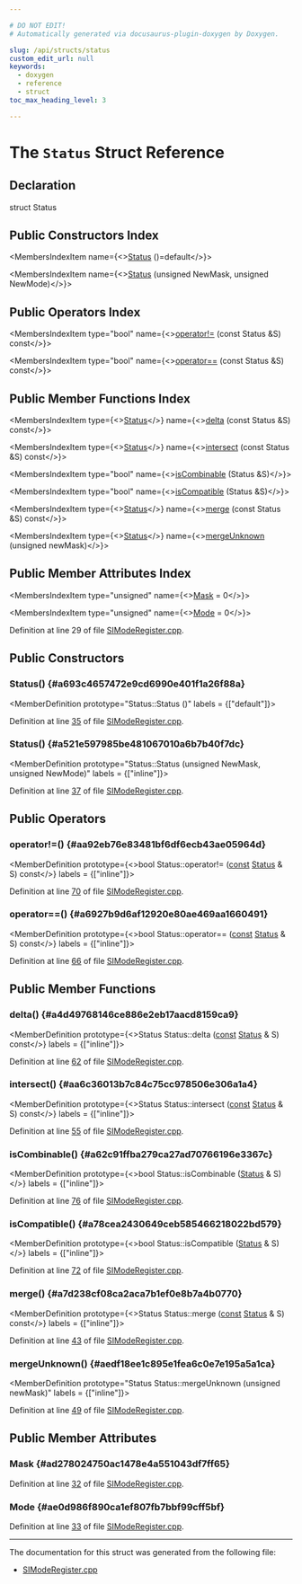 ```yaml
---

# DO NOT EDIT!
# Automatically generated via docusaurus-plugin-doxygen by Doxygen.

slug: /api/structs/status
custom_edit_url: null
keywords:
  - doxygen
  - reference
  - struct
toc_max_heading_level: 3

---
```





# The `Status` Struct Reference

<DoxygenPage pluginConfig={pluginConfig}>



## Declaration

<CodeBlock>struct Status</CodeBlock>

## Public Constructors Index

<MembersIndex>

<MembersIndexItem
  name={<><a href="#a693c4657472e9cd6990e401f1a26f88a">Status</a> ()=default</>}>
</MembersIndexItem>

<MembersIndexItem
  name={<><a href="#a521e597985be481067010a6b7b40f7dc">Status</a> (unsigned NewMask, unsigned NewMode)</>}>
</MembersIndexItem>

</MembersIndex>

## Public Operators Index

<MembersIndex>

<MembersIndexItem
  type="bool"
  name={<><a href="#aa92eb76e83481bf6df6ecb43ae05964d">operator!=</a> (const Status &amp;S) const</>}>
</MembersIndexItem>

<MembersIndexItem
  type="bool"
  name={<><a href="#a6927b9d6af12920e80ae469aa1660491">operator==</a> (const Status &amp;S) const</>}>
</MembersIndexItem>

</MembersIndex>

## Public Member Functions Index

<MembersIndex>

<MembersIndexItem
  type={<><a href="/docs/api/structs/status">Status</a></>}
  name={<><a href="#a4d49768146ce886e2eb17aacd8159ca9">delta</a> (const Status &amp;S) const</>}>
</MembersIndexItem>

<MembersIndexItem
  type={<><a href="/docs/api/structs/status">Status</a></>}
  name={<><a href="#aa6c36013b7c84c75cc978506e306a1a4">intersect</a> (const Status &amp;S) const</>}>
</MembersIndexItem>

<MembersIndexItem
  type="bool"
  name={<><a href="#a62c91ffba279ca27ad70766196e3367c">isCombinable</a> (Status &amp;S)</>}>
</MembersIndexItem>

<MembersIndexItem
  type="bool"
  name={<><a href="#a78cea2430649ceb585466218022bd579">isCompatible</a> (Status &amp;S)</>}>
</MembersIndexItem>

<MembersIndexItem
  type={<><a href="/docs/api/structs/status">Status</a></>}
  name={<><a href="#a7d238cf08ca2aca7b1ef0e8b7a4b0770">merge</a> (const Status &amp;S) const</>}>
</MembersIndexItem>

<MembersIndexItem
  type={<><a href="/docs/api/structs/status">Status</a></>}
  name={<><a href="#aedf18ee1c895e1fea6c0e7e195a5a1ca">mergeUnknown</a> (unsigned newMask)</>}>
</MembersIndexItem>

</MembersIndex>

## Public Member Attributes Index

<MembersIndex>

<MembersIndexItem
  type="unsigned"
  name={<><a href="#ad278024750ac1478e4a551043df7ff65">Mask</a> = 0</>}>
</MembersIndexItem>

<MembersIndexItem
  type="unsigned"
  name={<><a href="#ae0d986f890ca1ef807fb7bbf99cff5bf">Mode</a> = 0</>}>
</MembersIndexItem>

</MembersIndex>


Definition at line 29 of file <a href="/docs/api/files/lib/lib/target/lib/target/amdgpu/simoderegister-cpp">SIModeRegister.cpp</a>.

<SectionDefinition>

## Public Constructors

### Status() {#a693c4657472e9cd6990e401f1a26f88a}

<MemberDefinition
  prototype="Status::Status ()"
  labels = {["default"]}>

Definition at line <a href="/docs/api/files/lib/lib/target/lib/target/amdgpu/simoderegister-cpp/#l00035">35</a> of file <a href="/docs/api/files/lib/lib/target/lib/target/amdgpu/simoderegister-cpp">SIModeRegister.cpp</a>.
</MemberDefinition>

### Status() {#a521e597985be481067010a6b7b40f7dc}

<MemberDefinition
  prototype="Status::Status (unsigned NewMask, unsigned NewMode)"
  labels = {["inline"]}>

Definition at line <a href="/docs/api/files/lib/lib/target/lib/target/amdgpu/simoderegister-cpp/#l00037">37</a> of file <a href="/docs/api/files/lib/lib/target/lib/target/amdgpu/simoderegister-cpp">SIModeRegister.cpp</a>.
</MemberDefinition>

</SectionDefinition>

<SectionDefinition>

## Public Operators

### operator!=() {#aa92eb76e83481bf6df6ecb43ae05964d}

<MemberDefinition
  prototype={<>bool Status::operator!= (<a href="/docs/api/files/lib/lib/target/lib/target/aarch64/aarch64promoteconstant-cpp/#a90f8350fecae261c25be85d38b451bff">const</a> <a href="/docs/api/structs/status">Status</a> &amp; S) const</>}
  labels = {["inline"]}>

Definition at line <a href="/docs/api/files/lib/lib/target/lib/target/amdgpu/simoderegister-cpp/#l00070">70</a> of file <a href="/docs/api/files/lib/lib/target/lib/target/amdgpu/simoderegister-cpp">SIModeRegister.cpp</a>.
</MemberDefinition>

### operator==() {#a6927b9d6af12920e80ae469aa1660491}

<MemberDefinition
  prototype={<>bool Status::operator== (<a href="/docs/api/files/lib/lib/target/lib/target/aarch64/aarch64promoteconstant-cpp/#a90f8350fecae261c25be85d38b451bff">const</a> <a href="/docs/api/structs/status">Status</a> &amp; S) const</>}
  labels = {["inline"]}>

Definition at line <a href="/docs/api/files/lib/lib/target/lib/target/amdgpu/simoderegister-cpp/#l00066">66</a> of file <a href="/docs/api/files/lib/lib/target/lib/target/amdgpu/simoderegister-cpp">SIModeRegister.cpp</a>.
</MemberDefinition>

</SectionDefinition>

<SectionDefinition>

## Public Member Functions

### delta() {#a4d49768146ce886e2eb17aacd8159ca9}

<MemberDefinition
  prototype={<>Status Status::delta (<a href="/docs/api/files/lib/lib/target/lib/target/aarch64/aarch64promoteconstant-cpp/#a90f8350fecae261c25be85d38b451bff">const</a> <a href="/docs/api/structs/status">Status</a> &amp; S) const</>}
  labels = {["inline"]}>

Definition at line <a href="/docs/api/files/lib/lib/target/lib/target/amdgpu/simoderegister-cpp/#l00062">62</a> of file <a href="/docs/api/files/lib/lib/target/lib/target/amdgpu/simoderegister-cpp">SIModeRegister.cpp</a>.
</MemberDefinition>

### intersect() {#aa6c36013b7c84c75cc978506e306a1a4}

<MemberDefinition
  prototype={<>Status Status::intersect (<a href="/docs/api/files/lib/lib/target/lib/target/aarch64/aarch64promoteconstant-cpp/#a90f8350fecae261c25be85d38b451bff">const</a> <a href="/docs/api/structs/status">Status</a> &amp; S) const</>}
  labels = {["inline"]}>

Definition at line <a href="/docs/api/files/lib/lib/target/lib/target/amdgpu/simoderegister-cpp/#l00055">55</a> of file <a href="/docs/api/files/lib/lib/target/lib/target/amdgpu/simoderegister-cpp">SIModeRegister.cpp</a>.
</MemberDefinition>

### isCombinable() {#a62c91ffba279ca27ad70766196e3367c}

<MemberDefinition
  prototype={<>bool Status::isCombinable (<a href="/docs/api/structs/status">Status</a> &amp; S)</>}
  labels = {["inline"]}>

Definition at line <a href="/docs/api/files/lib/lib/target/lib/target/amdgpu/simoderegister-cpp/#l00076">76</a> of file <a href="/docs/api/files/lib/lib/target/lib/target/amdgpu/simoderegister-cpp">SIModeRegister.cpp</a>.
</MemberDefinition>

### isCompatible() {#a78cea2430649ceb585466218022bd579}

<MemberDefinition
  prototype={<>bool Status::isCompatible (<a href="/docs/api/structs/status">Status</a> &amp; S)</>}
  labels = {["inline"]}>

Definition at line <a href="/docs/api/files/lib/lib/target/lib/target/amdgpu/simoderegister-cpp/#l00072">72</a> of file <a href="/docs/api/files/lib/lib/target/lib/target/amdgpu/simoderegister-cpp">SIModeRegister.cpp</a>.
</MemberDefinition>

### merge() {#a7d238cf08ca2aca7b1ef0e8b7a4b0770}

<MemberDefinition
  prototype={<>Status Status::merge (<a href="/docs/api/files/lib/lib/target/lib/target/aarch64/aarch64promoteconstant-cpp/#a90f8350fecae261c25be85d38b451bff">const</a> <a href="/docs/api/structs/status">Status</a> &amp; S) const</>}
  labels = {["inline"]}>

Definition at line <a href="/docs/api/files/lib/lib/target/lib/target/amdgpu/simoderegister-cpp/#l00043">43</a> of file <a href="/docs/api/files/lib/lib/target/lib/target/amdgpu/simoderegister-cpp">SIModeRegister.cpp</a>.
</MemberDefinition>

### mergeUnknown() {#aedf18ee1c895e1fea6c0e7e195a5a1ca}

<MemberDefinition
  prototype="Status Status::mergeUnknown (unsigned newMask)"
  labels = {["inline"]}>

Definition at line <a href="/docs/api/files/lib/lib/target/lib/target/amdgpu/simoderegister-cpp/#l00049">49</a> of file <a href="/docs/api/files/lib/lib/target/lib/target/amdgpu/simoderegister-cpp">SIModeRegister.cpp</a>.
</MemberDefinition>

</SectionDefinition>

<SectionDefinition>

## Public Member Attributes

### Mask {#ad278024750ac1478e4a551043df7ff65}

<MemberDefinition
  prototype="unsigned Status::Mask = 0">

Definition at line <a href="/docs/api/files/lib/lib/target/lib/target/amdgpu/simoderegister-cpp/#l00032">32</a> of file <a href="/docs/api/files/lib/lib/target/lib/target/amdgpu/simoderegister-cpp">SIModeRegister.cpp</a>.
</MemberDefinition>

### Mode {#ae0d986f890ca1ef807fb7bbf99cff5bf}

<MemberDefinition
  prototype="unsigned Status::Mode = 0">

Definition at line <a href="/docs/api/files/lib/lib/target/lib/target/amdgpu/simoderegister-cpp/#l00033">33</a> of file <a href="/docs/api/files/lib/lib/target/lib/target/amdgpu/simoderegister-cpp">SIModeRegister.cpp</a>.
</MemberDefinition>

</SectionDefinition>

<hr/>

The documentation for this struct was generated from the following file:

<ul>
<li><a href="/docs/api/files/lib/lib/target/lib/target/amdgpu/simoderegister-cpp">SIModeRegister.cpp</a></li>
</ul>

</DoxygenPage>
